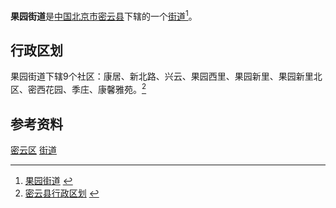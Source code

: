 {{中国乡级行政区
|景观照片文件名 = 
|景观照片描述 = 
|汉语拼音 = 
|其他语言 = 
|其他语言名称 = 
|旧称 = 
|地名出处 = 
|位置图文件名 = 
|位置图描述 = 
|自定义图片= 
|建置时间 = 
|政府驻地 = 
|毗邻 = 
|总面积 = 7平方千米
|总人口 = 
|总人口年份 = 
|户籍人口 = 1.45万
|户籍人口年份 = 
|常住人口 = 
|常住人口年份 = 
|人口密度 = 
|GDP = 
|GDP年份 = 
|邮政编码 = 101500
|电话区号 = 10
|官方网站 = 
|网站名称 = 
|11/02/28/002/000}}
'''果园街道'''是[[中华人民共和国|中国]][[北京市|北京市]][[密云县|密云县]]下辖的一个[[街道|街道]]<ref>[http://www.chinaquhua.cn/beijing/ 果园街道] {{webarchive|url=https://web.archive.org/web/20110810192804/http://www.chinaquhua.cn/beijing/ |date=2011-08-10 }}</ref>。

==行政区划==
果园街道下辖9个社区：康居、新北路、兴云、果园西里、果园新里、果园新里北区、密西花园、季庄、康馨雅苑。<ref>[http://www.xzqh.org/html/2009/1017/341.html 密云县行政区划] {{webarchive|url=https://web.archive.org/web/20120324221842/http://www.xzqh.org/html/2009/1017/341.html |date=2012-03-24 }}</ref>

==参考资料==
{{Reflist|2}}

{{密云县行政区划}}
{{北京行政区划小作品}}

[[Category:北京市街道_(行政区划)|密云区]]
[[Category:密云区行政区划|街道]]